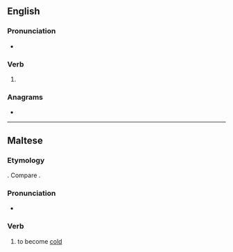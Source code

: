 ==English==

===Pronunciation===
* {{rhymes|en|aɪə(ɹ)d}}

===Verb===
{{head|en|verb form}}

# {{en-past of|sire}}

===Anagrams===
* {{anagrams|en|a=deirs|Desir|IDers|diers|dries|rides|rised|sider}}

----

==Maltese==
{{mt-rootbox|s-r-d}}

===Etymology===
{{rfe|mt}}. Compare {{cog|ary|سرد|tr=srad|t=to become [[wet]]}}.

===Pronunciation===
* {{IPA|mt|/ˈsɪ.rɛt/}}

===Verb===
{{mt-verb|jisred|misrud}}

# to become [[cold]]